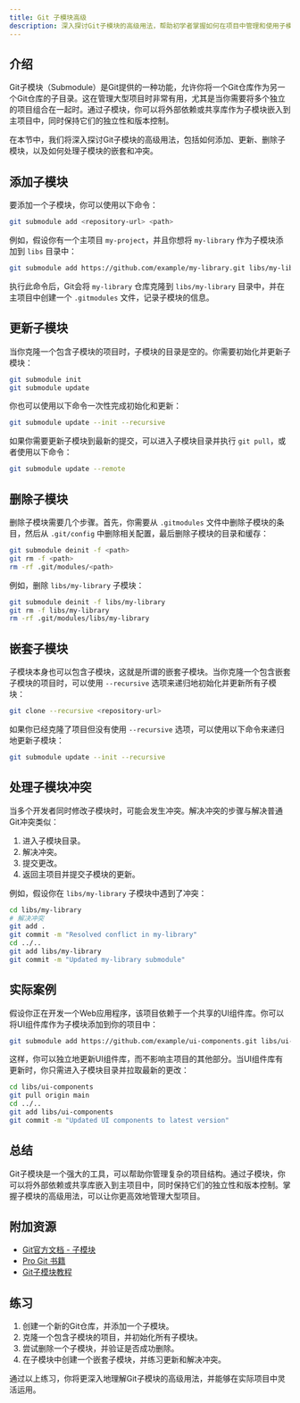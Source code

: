 ```yaml
---
title: Git 子模块高级
description: 深入探讨Git子模块的高级用法，帮助初学者掌握如何在项目中管理和使用子模块。
---
```


## 介绍

Git子模块（Submodule）是Git提供的一种功能，允许你将一个Git仓库作为另一个Git仓库的子目录。这在管理大型项目时非常有用，尤其是当你需要将多个独立的项目组合在一起时。通过子模块，你可以将外部依赖或共享库作为子模块嵌入到主项目中，同时保持它们的独立性和版本控制。

在本节中，我们将深入探讨Git子模块的高级用法，包括如何添加、更新、删除子模块，以及如何处理子模块的嵌套和冲突。

## 添加子模块

要添加一个子模块，你可以使用以下命令：

```bash
git submodule add <repository-url> <path>
```

例如，假设你有一个主项目 `my-project`，并且你想将 `my-library` 作为子模块添加到 `libs` 目录中：

```bash
git submodule add https://github.com/example/my-library.git libs/my-library
```

执行此命令后，Git会将 `my-library` 仓库克隆到 `libs/my-library` 目录中，并在主项目中创建一个 `.gitmodules` 文件，记录子模块的信息。

## 更新子模块

当你克隆一个包含子模块的项目时，子模块的目录是空的。你需要初始化并更新子模块：

```bash
git submodule init
git submodule update
```

你也可以使用以下命令一次性完成初始化和更新：

```bash
git submodule update --init --recursive
```

如果你需要更新子模块到最新的提交，可以进入子模块目录并执行 `git pull`，或者使用以下命令：

```bash
git submodule update --remote
```

## 删除子模块

删除子模块需要几个步骤。首先，你需要从 `.gitmodules` 文件中删除子模块的条目，然后从 `.git/config` 中删除相关配置，最后删除子模块的目录和缓存：

```bash
git submodule deinit -f <path>
git rm -f <path>
rm -rf .git/modules/<path>
```

例如，删除 `libs/my-library` 子模块：

```bash
git submodule deinit -f libs/my-library
git rm -f libs/my-library
rm -rf .git/modules/libs/my-library
```

## 嵌套子模块

子模块本身也可以包含子模块，这就是所谓的嵌套子模块。当你克隆一个包含嵌套子模块的项目时，可以使用 `--recursive` 选项来递归地初始化并更新所有子模块：

```bash
git clone --recursive <repository-url>
```

如果你已经克隆了项目但没有使用 `--recursive` 选项，可以使用以下命令来递归地更新子模块：

```bash
git submodule update --init --recursive
```

## 处理子模块冲突

当多个开发者同时修改子模块时，可能会发生冲突。解决冲突的步骤与解决普通Git冲突类似：

1. 进入子模块目录。
2. 解决冲突。
3. 提交更改。
4. 返回主项目并提交子模块的更新。

例如，假设你在 `libs/my-library` 子模块中遇到了冲突：

```bash
cd libs/my-library
# 解决冲突
git add .
git commit -m "Resolved conflict in my-library"
cd ../..
git add libs/my-library
git commit -m "Updated my-library submodule"
```

## 实际案例

假设你正在开发一个Web应用程序，该项目依赖于一个共享的UI组件库。你可以将UI组件库作为子模块添加到你的项目中：

```bash
git submodule add https://github.com/example/ui-components.git libs/ui-components
```

这样，你可以独立地更新UI组件库，而不影响主项目的其他部分。当UI组件库有更新时，你只需进入子模块目录并拉取最新的更改：

```bash
cd libs/ui-components
git pull origin main
cd ../..
git add libs/ui-components
git commit -m "Updated UI components to latest version"
```

## 总结

Git子模块是一个强大的工具，可以帮助你管理复杂的项目结构。通过子模块，你可以将外部依赖或共享库嵌入到主项目中，同时保持它们的独立性和版本控制。掌握子模块的高级用法，可以让你更高效地管理大型项目。

## 附加资源

- [Git官方文档 - 子模块](https://git-scm.com/book/en/v2/Git-Tools-Submodules)
- [Pro Git 书籍](https://git-scm.com/book/en/v2)
- [Git子模块教程](https://www.atlassian.com/git/tutorials/git-submodule)

## 练习

1. 创建一个新的Git仓库，并添加一个子模块。
2. 克隆一个包含子模块的项目，并初始化所有子模块。
3. 尝试删除一个子模块，并验证是否成功删除。
4. 在子模块中创建一个嵌套子模块，并练习更新和解决冲突。

通过以上练习，你将更深入地理解Git子模块的高级用法，并能够在实际项目中灵活运用。